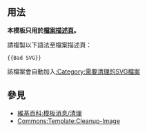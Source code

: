 {{Documentation subpage}}
<!-- Categories go at the bottom of this page. -->

== 用法 ==
'''本模板只用於[[wp:檔案描述頁|檔案描述頁]]。'''

請複製以下語法至檔案描述頁：
<pre>{{Bad SVG}}</pre>

該檔案會自動加入[[:Category:需要清理的SVG檔案]]

== 參見 ==
* [[維基百科:模板消息/清理]]
* [[Commons:Template:Cleanup-Image]]

<includeonly>
<!-- Categories -->

</includeonly>